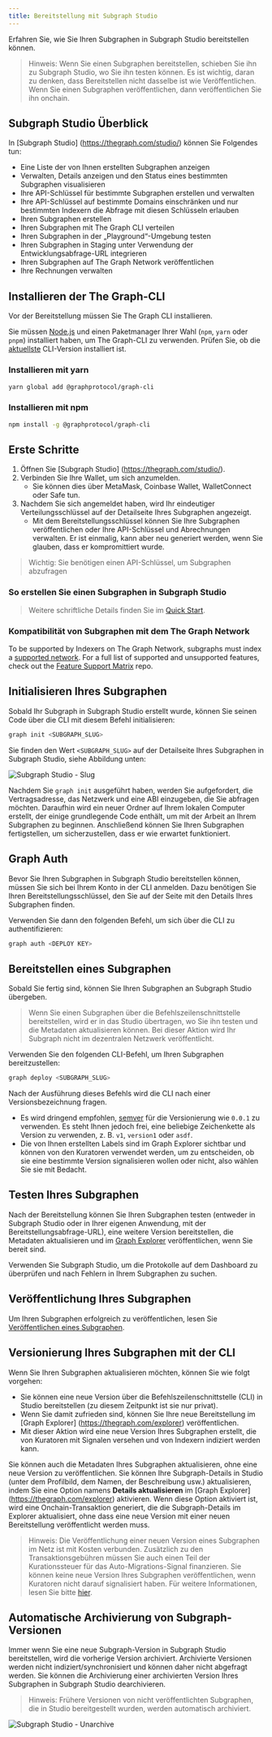 ```yaml
---
title: Bereitstellung mit Subgraph Studio
---
```


Erfahren Sie, wie Sie Ihren Subgraphen in Subgraph Studio bereitstellen können.

> Hinweis: Wenn Sie einen Subgraphen bereitstellen, schieben Sie ihn zu Subgraph Studio, wo Sie ihn testen können. Es ist wichtig, daran zu denken, dass Bereitstellen nicht dasselbe ist wie Veröffentlichen. Wenn Sie einen Subgraphen veröffentlichen, dann veröffentlichen Sie ihn onchain.

## Subgraph Studio Überblick

In [Subgraph Studio] (https://thegraph.com/studio/) können Sie Folgendes tun:

- Eine Liste der von Ihnen erstellten Subgraphen anzeigen
- Verwalten, Details anzeigen und den Status eines bestimmten Subgraphen visualisieren
- Ihre API-Schlüssel für bestimmte Subgraphen erstellen und verwalten
- Ihre API-Schlüssel auf bestimmte Domains einschränken und nur bestimmten Indexern die Abfrage mit diesen Schlüsseln erlauben
- Ihren Subgraphen erstellen
- Ihren Subgraphen mit The Graph CLI verteilen
- Ihren Subgraphen in der „Playground“-Umgebung testen
- Ihren Subgraphen in Staging unter Verwendung der Entwicklungsabfrage-URL integrieren
- Ihren Subgraphen auf The Graph Network veröffentlichen
- Ihre Rechnungen verwalten

## Installieren der The Graph-CLI

Vor der Bereitstellung müssen Sie The Graph CLI installieren.

Sie müssen [Node.js](https://nodejs.org/) und einen Paketmanager Ihrer Wahl (`npm`, `yarn` oder `pnpm`) installiert haben, um The Graph-CLI zu verwenden. Prüfen Sie, ob die [aktuellste](https://github.com/graphprotocol/graph-tooling/releases?q=%40graphprotocol%2Fgraph-cli&expanded=true) CLI-Version installiert ist.

### Installieren mit yarn

```bash
yarn global add @graphprotocol/graph-cli
```

### Installieren mit npm

```bash
npm install -g @graphprotocol/graph-cli
```

## Erste Schritte

1. Öffnen Sie [Subgraph Studio] (https://thegraph.com/studio/).
2. Verbinden Sie Ihre Wallet, um sich anzumelden.
   - Sie können dies über MetaMask, Coinbase Wallet, WalletConnect oder Safe tun.
3. Nachdem Sie sich angemeldet haben, wird Ihr eindeutiger Verteilungsschlüssel auf der Detailseite Ihres Subgraphen angezeigt.
   - Mit dem Bereitstellungsschlüssel können Sie Ihre Subgraphen veröffentlichen oder Ihre API-Schlüssel und Abrechnungen verwalten. Er ist einmalig, kann aber neu generiert werden, wenn Sie glauben, dass er kompromittiert wurde.

> Wichtig: Sie benötigen einen API-Schlüssel, um Subgraphen abzufragen

### So erstellen Sie einen Subgraphen in Subgraph Studio

<VideoEmbed title="How to Deploy a Subgraph - A Step-By-Step Walkthrough" youtube="nGIFuC69bSA" />

> Weitere schriftliche Details finden Sie im [Quick Start](/subgraphs/quick-start/).

### Kompatibilität von Subgraphen mit dem The Graph Network

To be supported by Indexers on The Graph Network, subgraphs must index a [supported network](/supported-networks/). For a full list of supported and unsupported features, check out the [Feature Support Matrix](https://github.com/graphprotocol/indexer/blob/main/docs/feature-support-matrix.md) repo.

## Initialisieren Ihres Subgraphen

Sobald Ihr Subgraph in Subgraph Studio erstellt wurde, können Sie seinen Code über die CLI mit diesem Befehl initialisieren:

```bash
graph init <SUBGRAPH_SLUG>
```

Sie finden den Wert `<SUBGRAPH_SLUG>` auf der Detailseite Ihres Subgraphen in Subgraph Studio, siehe Abbildung unten:

![Subgraph Studio - Slug](/img/doc-subgraph-slug.png)

Nachdem Sie `graph init` ausgeführt haben, werden Sie aufgefordert, die Vertragsadresse, das Netzwerk und eine ABI einzugeben, die Sie abfragen möchten. Daraufhin wird ein neuer Ordner auf Ihrem lokalen Computer erstellt, der einige grundlegende Code enthält, um mit der Arbeit an Ihrem Subgraphen zu beginnen. Anschließend können Sie Ihren Subgraphen fertigstellen, um sicherzustellen, dass er wie erwartet funktioniert.

## Graph Auth

Bevor Sie Ihren Subgraphen in Subgraph Studio bereitstellen können, müssen Sie sich bei Ihrem Konto in der CLI anmelden. Dazu benötigen Sie Ihren Bereitstellungsschlüssel, den Sie auf der Seite mit den Details Ihres Subgraphen finden.

Verwenden Sie dann den folgenden Befehl, um sich über die CLI zu authentifizieren:

```bash
graph auth <DEPLOY KEY>
```

## Bereitstellen eines Subgraphen

Sobald Sie fertig sind, können Sie Ihren Subgraphen an Subgraph Studio übergeben.

> Wenn Sie einen Subgraphen über die Befehlszeilenschnittstelle bereitstellen, wird er in das Studio übertragen, wo Sie ihn testen und die Metadaten aktualisieren können. Bei dieser Aktion wird Ihr Subgraph nicht im dezentralen Netzwerk veröffentlicht.

Verwenden Sie den folgenden CLI-Befehl, um Ihren Subgraphen bereitzustellen:

```bash
graph deploy <SUBGRAPH_SLUG>
```

Nach der Ausführung dieses Befehls wird die CLI nach einer Versionsbezeichnung fragen.

- Es wird dringend empfohlen, [semver](https://semver.org/) für die Versionierung wie `0.0.1` zu verwenden. Es steht Ihnen jedoch frei, eine beliebige Zeichenkette als Version zu verwenden, z. B. `v1`, `version1` oder `asdf`.
- Die von Ihnen erstellten Labels sind im Graph Explorer sichtbar und können von den Kuratoren verwendet werden, um zu entscheiden, ob sie eine bestimmte Version signalisieren wollen oder nicht, also wählen Sie sie mit Bedacht.

## Testen Ihres Subgraphen

Nach der Bereitstellung können Sie Ihren Subgraphen testen (entweder in Subgraph Studio oder in Ihrer eigenen Anwendung, mit der Bereitstellungsabfrage-URL), eine weitere Version bereitstellen, die Metadaten aktualisieren und im [Graph Explorer](https://thegraph.com/explorer) veröffentlichen, wenn Sie bereit sind.

Verwenden Sie Subgraph Studio, um die Protokolle auf dem Dashboard zu überprüfen und nach Fehlern in Ihrem Subgraphen zu suchen.

## Veröffentlichung Ihres Subgraphen

Um Ihren Subgraphen erfolgreich zu veröffentlichen, lesen Sie [Veröffentlichen eines Subgraphen](/subgraphs/developing/publishing/publishing-a-subgraph/).

## Versionierung Ihres Subgraphen mit der CLI

Wenn Sie Ihren Subgraphen aktualisieren möchten, können Sie wie folgt vorgehen:

- Sie können eine neue Version über die Befehlszeilenschnittstelle (CLI) in Studio bereitstellen (zu diesem Zeitpunkt ist sie nur privat).
- Wenn Sie damit zufrieden sind, können Sie Ihre neue Bereitstellung im [Graph Explorer] (https://thegraph.com/explorer) veröffentlichen.
- Mit dieser Aktion wird eine neue Version Ihres Subgraphen erstellt, die von Kuratoren mit Signalen versehen und von Indexern indiziert werden kann.

Sie können auch die Metadaten Ihres Subgraphen aktualisieren, ohne eine neue Version zu veröffentlichen. Sie können Ihre Subgraph-Details in Studio (unter dem Profilbild, dem Namen, der Beschreibung usw.) aktualisieren, indem Sie eine Option namens **Details aktualisieren** im [Graph Explorer] (https://thegraph.com/explorer) aktivieren. Wenn diese Option aktiviert ist, wird eine Onchain-Transaktion generiert, die die Subgraph-Details im Explorer aktualisiert, ohne dass eine neue Version mit einer neuen Bereitstellung veröffentlicht werden muss.

> Hinweis: Die Veröffentlichung einer neuen Version eines Subgraphen im Netz ist mit Kosten verbunden. Zusätzlich zu den Transaktionsgebühren müssen Sie auch einen Teil der Kurationssteuer für das Auto-Migrations-Signal finanzieren. Sie können keine neue Version Ihres Subgraphen veröffentlichen, wenn Kuratoren nicht darauf signalisiert haben. Für weitere Informationen, lesen Sie bitte [hier](/resources/roles/curating/).

## Automatische Archivierung von Subgraph-Versionen

Immer wenn Sie eine neue Subgraph-Version in Subgraph Studio bereitstellen, wird die vorherige Version archiviert. Archivierte Versionen werden nicht indiziert/synchronisiert und können daher nicht abgefragt werden. Sie können die Archivierung einer archivierten Version Ihres Subgraphen in Subgraph Studio dearchivieren.

> Hinweis: Frühere Versionen von nicht veröffentlichten Subgraphen, die in Studio bereitgestellt wurden, werden automatisch archiviert.

![Subgraph Studio - Unarchive](/img/Unarchive.png)
